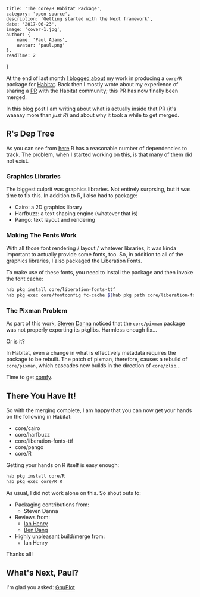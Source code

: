 
    title: 'The core/R Habitat Package',
    category: 'open source',
    description: 'Getting started with the Next framework',
    date: '2017-06-23',
    image: 'cover-1.jpg',
    author: {
        name: 'Paul Adams',
        avatar: 'paul.png'
    },
    readTime: 2
}


At the end of last month [I blogged
about](http://baggerspion.net/2017/05/habitat-R/) my work in producing
a `core/R` package for [Habitat](https://www.habitat.sh). Back then I
mostly wrote about my experience of sharing a
[PR](https://github.com/habitat-sh/core-plans/pull/571) with the
Habitat community; this PR has now finally been merged.

In this blog post I am writing about what is actually inside that PR
(it's waaaay more than _just R_) and about why it took a while to get
merged.

## R's Dep Tree

As you can see from
[here](https://github.com/habitat-sh/core-plans/blob/master/R/plan.sh)
R has a reasonable number of dependencies to track. The problem, when
I started working on this, is that many of them did not exist.

### Graphics Libraries

The biggest culprit was graphics libraries. Not entirely
surprsing, but it was time to fix this. In addition to R, I also had
to package:

- Cairo: a 2D graphics library
- Harfbuzz: a text shaping engine (whatever that is)
- Pango: text layout and rendering


### Making The Fonts Work

With all those font rendering / layout / whatever libraries, it was
kinda important to actually provide some fonts, too. So, in addition
to all of the graphics libraries, I also packaged the Liberation
Fonts.

To make use of these fonts, you need to install the package and then
invoke the font cache:

```bash
hab pkg install core/liberation-fonts-ttf
hab pkg exec core/fontconfig fc-cache $(hab pkg path core/liberation-fonts-ttf)
```

### The Pixman Problem

As part of this work, [Steven Danna](https://github.com/stevendanna)
noticed that the `core/pixman` package was not properly exporting its
pkglibs. Harmless enough fix...

Or is it?

In Habitat, even a change in what is effectively metadata requires the
package to be rebuilt. The patch of pixman, therefore, causes a
rebuild of `core/pixman`, which cascades new builds in the direction
of `core/zlib`...

Time to get
[comfy](https://habitat-sh.slack.com/archives/C0VBY57UP/p1497284860638662?thread_ts=1497271708.805488&cid=C0VBY57UP).

## There You Have It!

So with the merging complete, I am happy that you can now get your
hands on the following in Habitat:

- core/cairo
- core/harfbuzz
- core/liberation-fonts-ttf
- core/pango
- core/R

Getting your hands on R itself is easy enough:

```bash
hab pkg install core/R
hab pkg exec core/R R
```

As usual, I did not work alone on this. So shout outs to:

- Packaging contributions from:
  - Steven Danna
- Reviews from:
  - [Ian Henry](https://github.com/eeyun)
  - [Ben Dang](https://github.com/bdangit)
- Highly unpleasant build/merge from:
  - Ian Henry

Thanks all!

## What's Next, Paul?

I'm glad you asked: [GnuPlot](http://www.gnuplot.info)